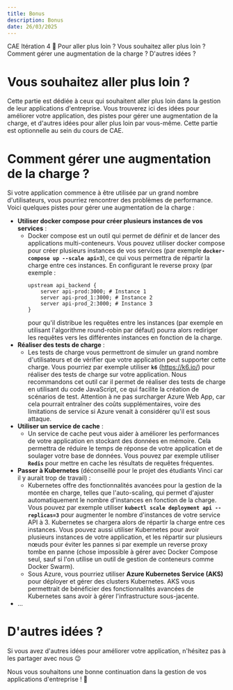 ```yaml
---
title: Bonus
description: Bonus
date: 26/03/2025
---
```


<InternalPageMenu>
  <PathViewer>
    <PathViewerItem to="/"> CAE </PathViewerItem>
    <PathViewerItem to="/iteration4"> Itération 4 </PathViewerItem>
    <PathViewerItem selected> 🍬 Pour aller plus loin ? </PathViewerItem>
  </PathViewer>
  <InternalPageMenuItem> Vous souhaitez aller plus loin ? </InternalPageMenuItem>
  <InternalPageMenuItem> Comment gérer une augmentation de la charge ? </InternalPageMenuItem>
  <InternalPageMenuItem> D'autres idées ? </InternalPageMenuItem>
</InternalPageMenu>

# <InternalPageTitle> Vous souhaitez aller plus loin ? </InternalPageTitle>

Cette partie est dédiée à ceux qui souhaitent aller plus loin dans la gestion de leur applications d'entreprise. Vous trouverez ici des idées pour améliorer votre application, des pistes pour gérer une augmentation de la charge, et d'autres idées pour aller plus loin par vous-même. Cette partie est optionnelle au sein du cours de CAE.

# <InternalPageTitle> Comment gérer une augmentation de la charge ? </InternalPageTitle>

Si votre application commence à être utilisée par un grand nombre d'utilisateurs, vous pourriez rencontrer des problèmes de performance. Voici quelques pistes pour gérer une augmentation de la charge :
- **Utiliser docker compose pour créer plusieurs instances de vos services** :
  - Docker compose est un outil qui permet de définir et de lancer des applications multi-conteneurs. Vous pouvez utiliser docker compose pour créer plusieurs instances de vos services (par exemple **`docker-compose up --scale api=3`**), ce qui vous permettra de répartir la charge entre ces instances. En configurant le reverse proxy (par exemple :
    ```http 
    upstream api_backend {
        server api-prod:3000; # Instance 1
        server api-prod_1:3000; # Instance 2
        server api-prod_2:3000; # Instance 3
    }
    ```
    pour qu'il distribue les requêtes entre les instances (par exemple en utilisant l'algorithme round-robin par défaut) pourra alors rediriger les requêtes vers les différentes instances en fonction de la charge.
- **Réaliser des tests de charge** :
  - Les tests de charge vous permettront de simuler un grand nombre d'utilisateurs et de vérifier que votre application peut supporter cette charge. Vous pourriez par exemple utiliser **`k6`** (https://k6.io/) pour réaliser des tests de charge sur votre application. Nous recommandons cet outil car il permet de réaliser des tests de charge en utilisant du code JavaScript, ce qui facilite la création de scénarios de test. Attention à ne pas surcharger Azure Web App, car cela pourrait entraîner des coûts supplémentaires, voire des limitations de service si Azure venait à considérer qu'il est sous attaque.
- **Utiliser un service de cache** :
  - Un service de cache peut vous aider à améliorer les performances de votre application en stockant des données en mémoire. Cela permettra de réduire le temps de réponse de votre application et de soulager votre base de données. Vous pouvez par exemple utiliser **`Redis`** pour mettre en cache les résultats de requêtes fréquentes.
- **Passer à Kubernetes** (déconseillé pour le projet des étudiants Vinci car il y aurait trop de travail) :
  - Kubernetes offre des fonctionnalités avancées pour la gestion de la montée en charge, telles que l'auto-scaling, qui permet d'ajuster automatiquement le nombre d'instances en fonction de la charge. Vous pouvez par exemple utiliser **`kubectl scale deployment api --replicas=3`** pour augmenter le nombre d'instances de votre service API à 3. Kubernetes se chargera alors de répartir la charge entre ces instances. Vous pouvez aussi utiliser Kubernetes pour avoir plusieurs instances de votre application, et les répartir sur plusieurs nœuds pour éviter les pannes si par exemple un reverse proxy tombe en panne (chose impossible à gérer avec Docker Compose seul, sauf si l'on utilise un outil de gestion de conteneurs comme Docker Swarm).
  - Sous Azure, vous pourriez utiliser **Azure Kubernetes Service (AKS)** pour déployer et gérer des clusters Kubernetes. AKS vous permettrait de bénéficier des fonctionnalités avancées de Kubernetes sans avoir à gérer l'infrastructure sous-jacente.
- ...

# <InternalPageTitle> D'autres idées ? </InternalPageTitle>

Si vous avez d'autres idées pour améliorer votre application, n'hésitez pas à les partager avec nous 😉

Nous vous souhaitons une bonne continuation dans la gestion de vos applications d'entreprise ! 🚀
```